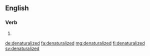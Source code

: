 ==English==

===Verb===
{{head|en|verb form}}

# {{en-past of|denaturalize}}

[[de:denaturalized]]
[[fa:denaturalized]]
[[mg:denaturalized]]
[[fi:denaturalized]]
[[sv:denaturalized]]